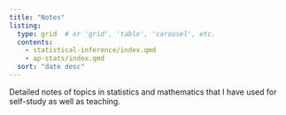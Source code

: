```yaml
---
title: "Notes"
listing:
  type: grid  # or 'grid', 'table', 'carousel', etc.
  contents: 
    - statistical-inference/index.qmd
    - ap-stats/index.qmd
  sort: "date desc"
---
```


Detailed notes of topics in statistics and mathematics that I have used for self-study as well as teaching. 
